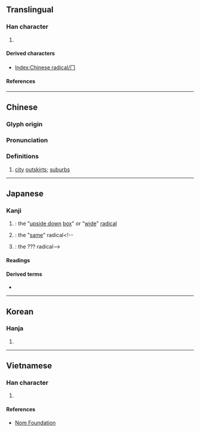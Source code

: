 {{also|ㄇ|冖}}
{{character info/new}}
==Translingual==
{{stroke order|type=animate}}

===Han character===
{{Han char|rn=13|rad=冂|as=00|sn=2|four=77220|canj=LS,XLS|ids=⿰丨𠃌}}

# {{mul-kangxi radical-def}}

====Derived characters====
* [[Index:Chinese radical/冂]]

====References====
{{Han ref|kx=0128.300|dkj=01506|dj=0289.090|hdz=10096.130|uh=5182}}

----

==Chinese==
{{zh-forms|alt=冋,坰}}

===Glyph origin===
{{Han etyl}}

===Pronunciation===
{{zh-pron
|m=jiōng
|c=gwing1
|h=pfs=koén/koên
|mn=keng
|w=
|cat=n
}}

===Definitions===
{{zh-hanzi}}

# [[city]] [[outskirts]]; [[suburbs]]

----

==Japanese==

===Kanji===
{{ja-kanji|grade=r|rs=冂00}}

# {{m|ja|冏構え|tr=kei-gamae}}: the "[[upside down]] [[box]]" or "[[wide]]" [[radical]]
# {{m|ja|同構え|tr=dō-gamae}}: the "[[same]]" radical<!--
# {{m|ja|???構え|tr=maki-gamae}}: the ??? radical-->

====Readings====
{{ja-readings
|goon=きょう<きやう<くゐやう
|kanon=けい<けい<くゑい
}}

====Derived terms====
* {{ja-r|冂構え|けい-がまえ}}

----

==Korean==

===Hanja===
{{ko-hanja|hangeul=경|rv=gyeong|mr=kyŏng|eumhun=멀|ehrv=meol}}

# {{defn|lang=ko|sort=冂00}}

----

==Vietnamese==

===Han character===
{{vi-hantu|[[quynh]]|rs=冂00}}

# {{defn|lang=vi|sort=冂00}}

====References====
* [http://nomfoundation.org/common/nom_details.php?codepoint=5182 Nom Foundation]